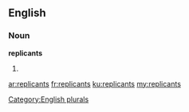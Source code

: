 ==English==

===Noun===
'''replicants'''

# {{plural of|replicant}}

[[Category:English plurals]]

[[ar:replicants]]
[[fr:replicants]]
[[ku:replicants]]
[[my:replicants]]